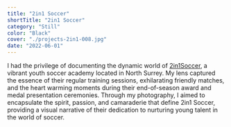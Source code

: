 ```yaml
---
title: "2in1 Soccer"
shortTitle: "2in1 Soccer"
category: "Still"
color: "Black"
cover: "./projects-2in1-008.jpg"
date: "2022-06-01"
---
```


I had the privilege of documenting the dynamic world of [2in1Soccer](https://www.2in1soccer.com/ "2in1Soccer"), a vibrant youth soccer academy located in North Surrey. My lens captured the essence of their regular training sessions, exhilarating friendly matches, and the heart warming moments during their end-of-season award and medal presentation ceremonies. Through my photography, I aimed to encapsulate the spirit, passion, and camaraderie that define 2in1 Soccer, providing a visual narrative of their dedication to nurturing young talent in the world of soccer.
